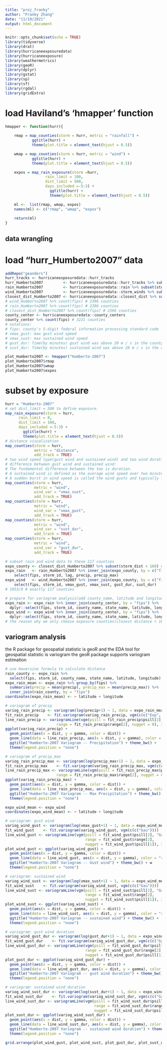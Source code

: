 ```yaml
---
title: "proj_franky"
author: "Franky Zhang"
date: "11/10/2021"
output: html_document
---
```


```r
knitr::opts_chunk$set(echo = TRUE)
library(tidyverse)
library(drat)
library(hurricaneexposuredata)
library(hurricaneexposure)
library(weathermetrics)
library(geoR)
library(dplyr)
library(gstat)
library(sp)
library(sf)
library(rgdal)
library(gridExtra)
```

# load Haviland's 'hmapper' function  

```r
hmapper <- function(hurr){
    
    rmap = map_counties(storm = hurr, metric = "rainfall") +
            ggtitle(hurr) +
            theme(plot.title = element_text(hjust = 0.5))

    wmap = map_counties(storm = hurr, metric = "wind") +
            ggtitle(hurr) +
            theme(plot.title = element_text(hjust = 0.5))

    expos = map_rain_exposure(storm =hurr, 
                  rain_limit = 100, 
                  dist_limit = 500, 
                  days_included =-5:3) +
                    ggtitle(hurr) +
                    theme(plot.title = element_text(hjust = 0.5))

    ml <-  list(rmap, wmap, expos)
    names(ml) <- c("rmap", "wmap", "expos")
    
    return(ml)
}
```

## data wrangling

# load "hurr_Humberto2007" data 

```r
addRepo("geanders")
hurr_tracks <- hurricaneexposuredata::hurr_tracks
hurr_Humberto2007         <- hurricaneexposuredata::hurr_tracks %>% subset(storm_id == "Humberto-2007")
rain_Humberto2007         <- hurricaneexposuredata::rain %>% subset(storm_id == "Humberto-2007")
wind_Humberto2007         <- hurricaneexposuredata::storm_winds %>% subset(storm_id == "Humberto-2007")
closest_dist_Humberto2007 <- hurricaneexposuredata::closest_dist %>% subset(storm_id == "Humberto-2007")
# wind_Humberto2007 %>% count(fips) # 2396 counties 
# rain_Humberto2007 %>% count(fips) # 2396 counties
# closest_dist_Humberto2007 %>% count(fips) # 2396 counties
county_center <- hurricaneexposuredata::county_centers
county_center %>% count(fips) # 3221 counties
# notations: 
# fips: county's 5-digit federal information processing standard code
# vmax_gust: max gust wind speed
# vmax_sust: max sustained wind speed
# gust_dur: Time(by minutes) gust wind was above 20 m / s in the county during the storm.
# sust_dur: Time(by minutes) sustained wind was above 20 m / s in the county during the storm.

plot_Humberto2007 <- hmapper("Humberto-2007")
plot_Humberto2007$rmap
plot_Humberto2007$wmap
plot_Humberto2007$expos


```

# subset by exposure

```r
hurr = "Humberto-2007"
# set dist_limit = 500 to define exposure. 
map_rain_exposure(storm = hurr, 
      rain_limit = 0, 
      dist_limit = 160, 
      days_included =-5:3) +
        ggtitle(hurr) +
        theme(plot.title = element_text(hjust = 0.5))
# distance visualization 
map_counties(storm = hurr, 
             metric = "distance", 
             add_track = TRUE) 
# two wind speed type(gust wind and sustained wind) and two wind duration type(gust wind duration and sustained wind duration)
# difference between gust wind and sustained wind:
# The fundamental difference between the two is duration. 
# A sustained wind is defined as the average wind speed over two minutes. 
# A sudden burst in wind speed is called the wind gusts and typically lasts under 20 seconds.
map_counties(storm = hurr, 
             metric = "wind",
             wind_var = "vmax_sust", 
             add_track = TRUE) 
map_counties(storm = hurr, 
             metric = "wind",
             wind_var = "vmax_gust", 
             add_track = TRUE) 
map_counties(storm = hurr, 
             metric = "wind",
             wind_var = "sust_dur", 
             add_track = TRUE) 
map_counties(storm = hurr, 
             metric = "wind",
             wind_var = "gust_dur", 
             add_track = TRUE) 

# subset rain and wind data to these 117 counties
expo_county <- closest_dist_Humberto2007 %>% subset(storm_dist < 160) # filter 117 exposure counties 
expo_rain   <- rain_Humberto2007 %>% inner_join(expo_county, by = c("fips", "storm_id", "usa_atcf_id")) %>% 
    select(fips, storm_id, lag, precip, precip_max)
expo_wind   <- wind_Humberto2007 %>% inner_join(expo_county, by = c("fips", "storm_id", "usa_atcf_id")) %>% 
    select(fips, storm_id, vmax_gust, vmax_sust, gust_dur, sust_dur)
# 1053/9 # exactly 117 counties

# prepare for variogram analysis(add county_name, latitude and longitude)
expo_rain <- expo_rain %>% inner_join(county_center, by = "fips") %>% 
  dplyr::select(fips, storm_id, county_name, state_name, latitude, longitude, lag, precip, precip_max)
expo_wind <- expo_wind %>% inner_join(county_center, by = "fips") %>% 
  dplyr::select(fips, storm_id, county_name, state_name, latitude, longitude, vmax_gust, vmax_sust, gust_dur, sust_dur)
# the reason why we only choose exposure counties(closest distance < 160 kilometers) is written in ReadMe file
```

## variogram analysis
the R package for geospatial statistic is geoR and the EDA tool for geospatial statistic is variogram
the geoR package supports variogram estimation 
```r
# use Haversine formula to calculate distance
rain_county <- expo_rain %>% 
  select(fips, storm_id, county_name, state_name, latitude, longitude) %>% unique()
expo_rain_mean <- expo_rain %>% group_by(fips) %>% 
  summarise(precip = mean(precip), precip_max = mean(precip_max)) %>% 
  inner_join(rain_county, by = "fips")
coordinates(expo_rain_mean) <- ~ latitude + longitude

# variogram of precip
variog_rain_precip <- variogram(log(precip+1) ~ 1, data = expo_rain_mean, width = .03)
fit_rain_precip    <- fit.variogram(variog_rain_precip, vgm(c(c("Exp", "Mat", "Sph"))))
line_rain_precip <- variogramLine(vgm(psill = fit_rain_precip$psill[2], "Sph", 
                       range = fit_rain_precip$range[2], nugget = 0), 3)
ggplot(variog_rain_precip) + 
  geom_point(aes(x = dist, y = gamma, color = dist)) + 
  geom_line(data = line_rain_precip, aes(x = dist, y = gamma), color = "red") + 
  ggtitle("Humberto-2007 Variogram -- Precipitation") + theme_bw() + 
  theme(legend.position = "none")

# variogram of precip_max
variog_rain_precip_max <- variogram(log(precip_max+1) ~ 1, data = expo_rain_mean, width = .03)
fit_rain_precip_max    <- fit.variogram(variog_rain_precip_max, vgm(c(c("Exp", "Mat", "Sph"))))
line_rain_precip_max <- variogramLine(vgm(psill = fit_rain_precip_max$psill[2], "Sph", 
                       range = fit_rain_precip_max$range[2], nugget = 0), 3)
ggplot(variog_rain_precip_max) + 
  geom_point(aes(x = dist, y = gamma, color = dist)) + 
  geom_line(data = line_rain_precip_max, aes(x = dist, y = gamma), color = "red") + 
  ggtitle("Humberto-2007 Variogram -- Max Precipitation") + theme_bw() + 
  theme(legend.position = "none")
```
```r
expo_wind_mean <- expo_wind
coordinates(expo_wind_mean) <- ~ latitude + longitude

# variogram: gust wind
variog_wind_gust <- variogram(log(vmax_gust+1) ~ 1, data = expo_wind_mean, width = .03)
fit_wind_gust    <- fit.variogram(variog_wind_gust, vgm(c(c("Gau"))))
line_wind_gust <- variogramLine(vgm(psill = fit_wind_gust$psill[2], "Gau", 
                                    range = fit_wind_gust$range[2], 
                                    nugget = fit_wind_gust$psill[1]), 3)
plot_wind_gust <- ggplot(variog_wind_gust) + 
  geom_point(aes(x = dist, y = gamma, color = dist)) + 
  geom_line(data = line_wind_gust, aes(x = dist, y = gamma), color = "red") + 
  ggtitle("Humberto-2007 Variogram -- Gust wind") + theme_bw() + w
  theme(legend.position = "none")

# variogram: sustained wind
variog_wind_sust <- variogram(log(vmax_sust+1) ~ 1, data = expo_wind_mean, width = .03)
fit_wind_sust    <- fit.variogram(variog_wind_sust, vgm(c(c("Gau"))))
line_wind_sust <- variogramLine(vgm(psill = fit_wind_sust$psill[2], "Gau", 
                                    range = fit_wind_sust$range[2], 
                                    nugget = fit_wind_sust$psill[1]), 3)
plot_wind_sust <- ggplot(variog_wind_sust) + 
  geom_point(aes(x = dist, y = gamma, color = dist)) + 
  geom_line(data = line_wind_sust, aes(x = dist, y = gamma), color = "red") + 
  ggtitle("Humberto-2007 Variogram -- sustained wind") + theme_bw() + 
  theme(legend.position = "none")

# variogram: gust wind duration
variog_wind_gust_dur <- variogram(log(gust_dur+1) ~ 1, data = expo_wind_mean, width = .03)
fit_wind_gust_dur    <- fit.variogram(variog_wind_gust_dur, vgm(c(c("Gau"))))
line_wind_gust_dur <- variogramLine(vgm(psill = fit_wind_gust_dur$psill[2], "Gau", 
                                    range = fit_wind_gust_dur$range[2], 
                                    nugget = fit_wind_gust_dur$psill[1]), 3)
plot_gust_dur <- ggplot(variog_wind_gust_dur) + 
  geom_point(aes(x = dist, y = gamma, color = dist)) + 
  geom_line(data = line_wind_gust_dur, aes(x = dist, y = gamma), color = "red") + 
  ggtitle("Humberto-2007 Variogram -- gust wind duration") + theme_bw() + 
  theme(legend.position = "none")

# variogram: sustained wind duration
variog_wind_sust_dur <- variogram(log(sust_dur+1) ~ 1, data = expo_wind_mean, width = .03)
fit_wind_sust_dur    <- fit.variogram(variog_wind_sust_dur, vgm(c(c("Gau"))))
line_wind_sust_dur <- variogramLine(vgm(psill = fit_wind_sust_dur$psill[2], "Gau", 
                                        range = fit_wind_sust_dur$range[2], 
                                        nugget = fit_wind_sust_dur$psill[1]), 3)
plot_sust_dur <- ggplot(variog_wind_sust_dur) + 
  geom_point(aes(x = dist, y = gamma, color = dist)) + 
  geom_line(data = line_wind_sust_dur, aes(x = dist, y = gamma), color = "red") + 
  ggtitle("Humberto-2007 Variogram -- sustained wind duration") + theme_bw() + 
  theme(legend.position = "none")

grid.arrange(plot_wind_gust, plot_wind_sust, plot_gust_dur, plot_sust_dur)

```




























